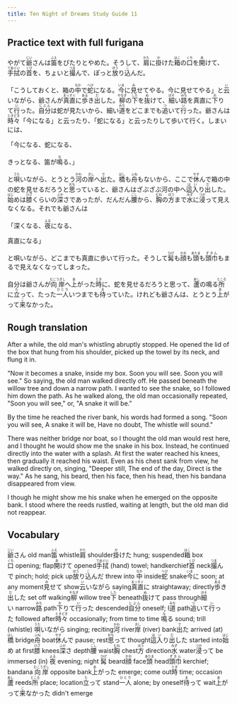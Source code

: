 ```yaml
---
title: Ten Night of Dreams Study Guide 11
---
```


## Practice text with full furigana

<p>
やがて<ruby><rb>爺</rb><rt>じい</rt></ruby>さんは<ruby><rb>笛</rb><rt>ふえ</rt></ruby>をぴたりとやめた。そうして、<ruby><rb>肩</rb><rt>かた</rt></ruby>に<ruby><rb>掛</rb><rt>か</rt></ruby>けた<ruby><rb>箱</rb><rt>はこ</rt></ruby>の<ruby><rb>口</rb><rt>くち</rt></ruby>を<ruby><rb>開</rb><rt>あ</rt></ruby>けて、<ruby><rb>手拭</rb><rt>てぬぐい</rt></ruby>の<ruby><rb>首</rb><rt>くび</rt></ruby>を、ちょいと<ruby><rb>撮</rb><rt>つま</rt></ruby>んで、ぽっと<ruby><rb>放</rb><rt>ほう</rt></ruby>り<ruby><rb>込</rb><rt>こ</rt></ruby>んだ。
</p>

<p>
「こうしておくと、箱の<ruby><rb>中</rb><rt>なか</rt></ruby>で<ruby><rb>蛇</rb><rt>へび</rt></ruby>になる。<ruby><rb>今</rb><rt>いま</rt></ruby>に<ruby><rb>見</rb><rt>み</rt></ruby>せてやる。今に見せてやる」と<ruby><rb>云</rb><rt>い</rt></ruby>いながら、爺さんが<ruby><rb>真直</rb><rt>まっすぐ</rt></ruby>に<ruby><rb>歩</rb><rt>ある</rt></ruby>き<ruby><rb>出</rb><rt>だ</rt></ruby>した。<ruby><rb>柳</rb><rt>やなぎ</rt></ruby>の<ruby><rb>下</rb><rt>した</rt></ruby>を<ruby><rb>抜</rb><rt>ぬ</rt></ruby>けて、<ruby><rb>細</rb><rt>ほそ</rt></ruby>い<ruby><rb>路</rb><rt>みち</rt></ruby>を真直に<ruby><rb>下</rb><rt>お</rt></ruby>りて<ruby><rb>行</rb><rt>い</rt></ruby>った。<ruby><rb>自分</rb><rt>じぶん</rt></ruby>は蛇が見たいから、細い<ruby><rb>道</rb><rt>みち</rt></ruby>をどこまでも<ruby><rb>追</rb><rt>つ</rt></ruby>いて<ruby><rb>行</rb><rt>い</rt></ruby>った。爺さんは<ruby><rb>時々</rb><rt>ときどき</rt></ruby>「今になる」と云ったり、「蛇になる」と云ったりして歩いて行く。しまいには、
</p>

「今になる、蛇になる、

<p>
きっとなる、笛が<ruby><rb>鳴</rb><rt>な</rt></ruby>る、」
</p>

<p>
と<ruby><rb>唄</rb><rt>うた</rt></ruby>いながら、とうとう<ruby><rb>河</rb><rt>かわ</rt></ruby>の<ruby><rb>岸</rb><rt>きし</rt></ruby>へ<ruby><rb>出</rb><rt>で</rt></ruby>た。<ruby><rb>橋</rb><rt>はし</rt></ruby>も<ruby><rb>舟</rb><rt>ふね</rt></ruby>もないから、ここで<ruby><rb>休</rb><rt>やす</rt></ruby>んで箱の中の蛇を見せるだろうと<ruby><rb>思</rb><rt>おも</rt></ruby>っていると、爺さんはざぶざぶ河の中へ<ruby><rb>這入</rb><rt>はい</rt></ruby>り<ruby><rb>出</rb><rt>だ</rt></ruby>した。<ruby><rb>始</rb><rt>はじ</rt></ruby>めは<ruby><rb>膝</rb><rt>ひざ</rt></ruby>くらいの<ruby><rb>深</rb><rt>ふか</rt></ruby>さであったが、だんだん<ruby><rb>腰</rb><rt>こし</rt></ruby>から、<ruby><rb>胸</rb><rt>むね</rt></ruby>の<ruby><rb>方</rb><rt>ほう</rt></ruby>まで<ruby><rb>水</rb><rt>みず</rt></ruby>に<ruby><rb>浸</rb><rt>つか</rt></ruby>って見えなくなる。それでも爺さんは
</p>

<p>
「深くなる、<ruby><rb>夜</rb><rt>よる</rt></ruby>になる、
</p>

真直になる」

<p>
と唄いながら、どこまでも真直に歩いて行った。そうして<ruby><rb>髯</rb><rt>ひげ</rt></ruby>も<ruby><rb>顔</rb><rt>かお</rt></ruby>も<ruby><rb>頭</rb><rt>あたま</rt></ruby>も<ruby><rb>頭巾</rb><rt>ずきん</rt></ruby>もまるで見えなくなってしまった。
</p>

<p>
自分は爺さんが<ruby><rb>向岸</rb><rt>むこうぎし</rt></ruby>へ<ruby><rb>上</rb><rt>あ</rt></ruby>がった<ruby><rb>時</rb><rt>とき</rt></ruby>に、蛇を見せるだろうと思って、<ruby><rb>蘆</rb><rt>あし</rt></ruby>の鳴る<ruby><rb>所</rb><rt>ところ</rt></ruby>に<ruby><rb>立</rb><rt>た</rt></ruby>って、たった<ruby><rb>一人</rb><rt>ひとり</rt></ruby>いつまでも<ruby><rb>待</rb><rt>ま</rt></ruby>っていた。けれども爺さんは、とうとう<ruby><rb>上</rb><rt>あ</rt></ruby>がって<ruby><rb>来</rb><rt>こ</rt></ruby>なかった。
</p>


## Rough translation

After a while, the old man's whistling abruptly stopped. He opened the lid of the box that hung from his shoulder, picked up the towel by its neck, and flung it in.

"Now it becomes a snake, inside my box. Soon you will see. Soon you will see." So saying, the old man walked directly off. He passed beneath the willow tree and down a narrow path. I wanted to see the snake, so I followed him down the path. As he walked along, the old man occasionally repeated, "Soon you will see," or, "A snake it will be."

By the time he reached the river bank, his words had formed a song. "Soon you will see, A snake it will be, Have no doubt, The whistle will sound."

There was neither bridge nor boat, so I thought the old man would rest here, and I thought he would show me the snake in his box. Instead, he continued directly into the water with a splash. At first the water reached his knees, then gradually it reached his waist. Even as his chest sank from view, he walked directly on, singing, "Deeper still, The end of the day, Direct is the way." As he sang, his beard, then his face, then his head, then his bandana disappeared from view.

I though he might show me his snake when he emerged on the opposite bank. I stood where the reeds rustled, waiting at length, but the old man did not reappear.                 


## Vocabulary

<p>
<span class="vocabstudy"><ruby><rb>爺</rb><rt>じい</rt></ruby>さん&nbsp;old man</span><span class="vocabstudy"><ruby><rb>笛</rb><rt>ふえ</rt></ruby>&nbsp;whistle</span><span class="vocabstudy"><ruby><rb>肩</rb><rt>かた</rt></ruby>&nbsp;shoulder</span><span class="vocabstudy"><ruby><rb>掛</rb><rt>か</rt></ruby>けた&nbsp;hung; suspended</span><span class="vocabstudy"><ruby><rb>箱</rb><rt>はこ</rt></ruby>&nbsp;box</span><span class="vocabstudy"><ruby><rb>口</rb><rt>くち</rt></ruby>&nbsp;opening; flap</span><span class="vocabstudy"><ruby><rb>開</rb><rt>あ</rt></ruby>けて&nbsp;opened</span><span class="vocabstudy"><ruby><rb>手拭</rb><rt>てぬぐい</rt></ruby>&nbsp;(hand) towel; handkerchief</span><span class="vocabstudy"><ruby><rb>首</rb><rt>くび</rt></ruby>&nbsp;neck</span><span class="vocabstudy"><ruby><rb>撮</rb><rt>つま</rt></ruby>んで&nbsp;pinch; hold; pick up</span><span class="vocabstudy"><ruby><rb>放</rb><rt>ほう</rt></ruby>り<ruby><rb>込</rb><rt>こ</rt></ruby>んだ&nbsp;threw into</span>
<span class="vocabstudy"><ruby><rb>中</rb><rt>なか</rt></ruby>&nbsp;inside</span><span class="vocabstudy"><ruby><rb>蛇</rb><rt>へび</rt></ruby>&nbsp;snake</span><span class="vocabstudy"><ruby><rb>今</rb><rt>いま</rt></ruby>に&nbsp;soon; at any moment</span><span class="vocabstudy"><ruby><rb>見</rb><rt>み</rt></ruby>せて&nbsp;show</span><span class="vocabstudy"><ruby><rb>云</rb><rt>い</rt></ruby>いながら&nbsp;saying</span><span class="vocabstudy"><ruby><rb>真直</rb><rt>まっすぐ</rt></ruby>に&nbsp;straightaway; directly</span><span class="vocabstudy"><ruby><rb>歩</rb><rt>ある</rt></ruby>き<ruby><rb>出</rb><rt>だ</rt></ruby>した&nbsp;set off walking</span><span class="vocabstudy"><ruby><rb>柳</rb><rt>やなぎ</rt></ruby>&nbsp;willow tree</span><span class="vocabstudy"><ruby><rb>下</rb><rt>した</rt></ruby>&nbsp;beneath</span><span class="vocabstudy"><ruby><rb>抜</rb><rt>ぬ</rt></ruby>けて&nbsp;pass through</span><span class="vocabstudy"><ruby><rb>細</rb><rt>ほそ</rt></ruby>い&nbsp;narrow</span><span class="vocabstudy"><ruby><rb>路</rb><rt>みち</rt></ruby>&nbsp;path</span><span class="vocabstudy"><ruby><rb>下</rb><rt>お</rt></ruby>りて<ruby><rb>行</rb><rt>い</rt></ruby>った&nbsp;descended</span><span class="vocabstudy"><ruby><rb>自分</rb><rt>じぶん</rt></ruby>&nbsp;oneself; I</span><span class="vocabstudy"><ruby><rb>道</rb><rt>みち</rt></ruby>&nbsp;path</span><span class="vocabstudy"><ruby><rb>追</rb><rt>つ</rt></ruby>いて<ruby><rb>行</rb><rt>い</rt></ruby>った&nbsp;followed after</span><span class="vocabstudy"><ruby><rb>時々</rb><rt>ときどき</rt></ruby>&nbsp;occasionally; from time to time</span>
<span class="vocabstudy"><ruby><rb>鳴</rb><rt>な</rt></ruby>る&nbsp;sound; trill (whistle)</span>
<span class="vocabstudy"><ruby><rb>唄</rb><rt>うた</rt></ruby>いながら&nbsp;singing; reciting</span><span class="vocabstudy"><ruby><rb>河</rb><rt>かわ</rt></ruby>&nbsp;river</span><span class="vocabstudy"><ruby><rb>岸</rb><rt>きし</rt></ruby>&nbsp;(river) bank</span><span class="vocabstudy"><ruby><rb>出</rb><rt>で</rt></ruby>た&nbsp;arrived (at)</span><span class="vocabstudy"><ruby><rb>橋</rb><rt>はし</rt></ruby>&nbsp;bridge</span><span class="vocabstudy"><ruby><rb>舟</rb><rt>ふね</rt></ruby>&nbsp;boat</span><span class="vocabstudy"><ruby><rb>休</rb><rt>やす</rt></ruby>んで&nbsp;pause; rest</span><span class="vocabstudy"><ruby><rb>思</rb><rt>おも</rt></ruby>って&nbsp;thought</span><span class="vocabstudy"><ruby><rb>這入</rb><rt>はい</rt></ruby>り<ruby><rb>出</rb><rt>だ</rt></ruby>した&nbsp;started into</span><span class="vocabstudy"><ruby><rb>始</rb><rt>はじ</rt></ruby>め&nbsp;at first</span><span class="vocabstudy"><ruby><rb>膝</rb><rt>ひざ</rt></ruby>&nbsp;knees</span><span class="vocabstudy"><ruby><rb>深</rb><rt>ふか</rt></ruby>さ&nbsp;depth</span><span class="vocabstudy"><ruby><rb>腰</rb><rt>こし</rt></ruby>&nbsp;waist</span><span class="vocabstudy"><ruby><rb>胸</rb><rt>むね</rt></ruby>&nbsp;chest</span><span class="vocabstudy"><ruby><rb>方</rb><rt>ほう</rt></ruby>&nbsp;direction</span><span class="vocabstudy"><ruby><rb>水</rb><rt>みず</rt></ruby>&nbsp;water</span><span class="vocabstudy"><ruby><rb>浸</rb><rt>つか</rt></ruby>って&nbsp;be immersed (in)</span>
<span class="vocabstudy"><ruby><rb>夜</rb><rt>よる</rt></ruby>&nbsp;evening; night</span>
<span class="vocabstudy"><ruby><rb>髯</rb><rt>ひげ</rt></ruby>&nbsp;beard</span><span class="vocabstudy"><ruby><rb>顔</rb><rt>かお</rt></ruby>&nbsp;face</span><span class="vocabstudy"><ruby><rb>頭</rb><rt>あたま</rt></ruby>&nbsp;head</span><span class="vocabstudy"><ruby><rb>頭巾</rb><rt>ずきん</rt></ruby>&nbsp;kerchief; bandana</span>
<span class="vocabstudy"><ruby><rb>向岸</rb><rt>むこうぎし</rt></ruby>&nbsp;opposite bank</span><span class="vocabstudy"><ruby><rb>上</rb><rt>あ</rt></ruby>がった&nbsp;emerge; come out</span><span class="vocabstudy"><ruby><rb>時</rb><rt>とき</rt></ruby>&nbsp;time; occasion</span><span class="vocabstudy"><ruby><rb>蘆</rb><rt>あし</rt></ruby>&nbsp;reeds</span><span class="vocabstudy"><ruby><rb>所</rb><rt>ところ</rt></ruby>&nbsp;place; location</span><span class="vocabstudy"><ruby><rb>立</rb><rt>た</rt></ruby>って&nbsp;stand</span><span class="vocabstudy"><ruby><rb>一人</rb><rt>ひとり</rt></ruby>&nbsp;alone; by oneself</span><span class="vocabstudy"><ruby><rb>待</rb><rt>ま</rt></ruby>って&nbsp;wait</span><span class="vocabstudy"><ruby><rb>上</rb><rt>あ</rt></ruby>がって<ruby><rb>来</rb><rt>こ</rt></ruby>なかった&nbsp;didn't emerge</span>
</p>
